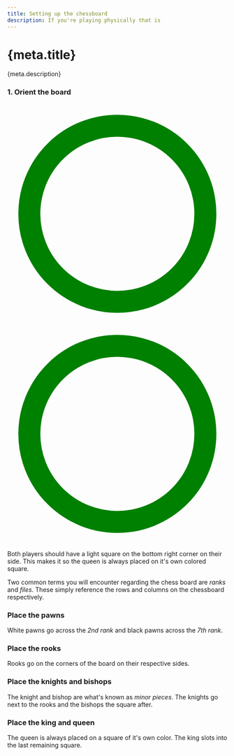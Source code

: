 ```yaml
---
title: Setting up the chessboard
description: If you're playing physically that is
---
```


# {meta.title}

<p className="lead">{meta.description}</p>

### 1. Orient the board

<Chessboard>
  <div slot="h1">
    <svg viewBox="0 0 10 10" stroke="green" strokeWidth="0.5" fill="none">
      <ellipse cx="5" cy="5" rx="4" ry="4" />
    </svg>
  </div>
  <div slot="a8">
    <svg viewBox="0 0 10 10" stroke="green" strokeWidth="0.5" fill="none">
      <ellipse cx="5" cy="5" rx="4" ry="4" />
    </svg>
  </div>
</Chessboard>

Both players should have a light square on the bottom right corner on their side. This makes it so the queen is always placed on it's own colored square.

<Callout title="Note:">

Two common terms you will encounter regarding the chess board are _ranks_ and _files_. These simply reference the rows and columns on the chessboard respectively.

</Callout>

### Place the pawns

<Chessboard fen="8/pppppppp/8/8/8/8/PPPPPPPP/8 w - - 0 1" />

White pawns go across the _2nd rank_ and black pawns across the _7th rank_.

### Place the rooks

<Chessboard fen="r6r/pppppppp/8/8/8/8/PPPPPPPP/R6R w - - 0 1" />

Rooks go on the corners of the board on their respective sides.

### Place the knights and bishops

<Chessboard fen="rnb2bnr/pppppppp/8/8/8/8/PPPPPPPP/RNB2BNR w - - 0 1" />

The knight and bishop are what's known as _minor pieces_. The knights go next to the rooks and the bishops the square after.

### Place the king and queen

<Chessboard fen="start" />

The queen is always placed on a square of it's own color. The king slots into the last remaining square.
